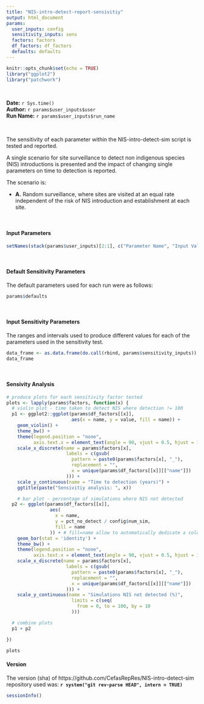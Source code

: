 ```yaml
---
title: "NIS-intro-detect-report-sensivitiy"
output: html_document
params:
  user_inputs: config
  sensitivity_inputs: sens
  factors: factors
  df_factors: df_factors
  defaults: defaults
---
```


```r
knitr::opts_chunk$set(echo = TRUE)
library("ggplot2")
library("patchwork")
```
\

**Date:** `r Sys.time()` \
**Author:** `r params$user_inputs$user` \
**Run Name:** `r params$user_inputs$run_name` \

\

The sensitivity of each parameter within the NIS-intro-detect-sim script is tested and reported.

A single scenario for site surveillance to detect non indigenous species (NIS) introductions is presented and the impact of changing single parameters on time to detection is reported.

The scenario is:

* **A.** Random surveillance, where sites are visited at an equal rate independent of the risk of NIS introduction and establishment at each site.

\

#### Input Parameters

```r
setNames(stack(params$user_inputs)[2:1], c("Parameter Name", "Input Value"))
```

\

#### Default Sensitivity Parameters

The default parameters used for each run were as follows:

```r
params$defaults
```

\

#### Input Sensitivity Parameters

The ranges and intervals used to produce different values for each of the parameters used in the sensitivity test.

```r
data_frame <- as.data.frame(do.call(rbind, params$sensitivity_inputs))
data_frame
```

\

#### Sensivity Analysis

```r
# produce plots for each sensitivity factor tested
plots <- lapply(params$factors, function(x) {
  # violin plot - time taken to detect NIS where detection != 100
  p1 <- ggplot2::ggplot(params$df_factors[[x]],
                        aes(x = name, y = value, fill = name)) +
    geom_violin() +
    theme_bw() +
    theme(legend.position = "none",
          axis.text.x = element_text(angle = 90, vjust = 0.5, hjust = 1)) +
    scale_x_discrete(name = params$factors[x],
                      labels = c(gsub(
                        pattern = paste0(params$factors[x], "_"),
                        replacement = "",
                        x = unique(params$df_factors[[x]][["name"]])
                      ))) +
    scale_y_continuous(name = "Time to detection (years)") +
    ggtitle(paste("Sensivitiy analysis: ", x))

    # bar plot - percentage of simulations where NIS not detected
  p2 <- ggplot(params$df_factors[[x]],
                aes(
                  x = name,
                  y = pct_no_detect / config$num_sim,
                  fill = name
                )) + # fill=name allow to automatically dedicate a color for each group
    geom_bar(stat = 'identity') +
    theme_bw() +
    theme(legend.position = "none",
          axis.text.x = element_text(angle = 90, vjust = 0.5, hjust = 1)) +
    scale_x_discrete(name = params$factors[x],
                      labels = c(gsub(
                        pattern = paste0(params$factors[x], "_"),
                        replacement = "",
                        x = unique(params$df_factors[[x]][["name"]])
                      ))) +
    scale_y_continuous(name = "Simulations NIS not detected (%)",
                        limits = c(seq(
                          from = 0, to = 100, by = 10
                        )))

  # combine plots
  p1 + p2

})

plots

```


#### Version

The version (sha) of https://github.com/CefasRepRes/NIS-intro-detect-sim repository used was: **`r system("git rev-parse HEAD", intern = TRUE)`**

```r
sessionInfo()
```

